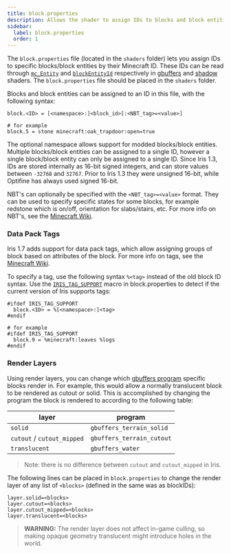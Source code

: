 ```yaml
---
title: block.properties
description: Allows the shader to assign IDs to blocks and block entities.
sidebar:
  label: block.properties
  order: 1
---
```


The `block.properties` file (located in the `shaders` folder) lets you assign IDs to specific blocks/block entities by their Minecraft ID. These IDs can be read through [`mc_Entity`](/reference/attributes/mc_entity) and [`blockEntityId`](/reference/uniforms/general/blockentityid) respectively in [gbuffers](/reference/programs/gbuffers) and [shadow](/reference/programs/shadow) shaders. The `block.properties` file should be placed in the `shaders` folder.

Blocks and block entities can be assigned to an ID in this file, with the following syntax:
```
block.<ID> = [<namespace>:]<block_id>[:<NBT_tag>=<value>]

# for example
block.5 = stone minecraft:oak_trapdoor:open=true
```

The optional namespace allows support for modded blocks/block entities. Multiple blocks/block entities can be assigned to a single ID, however a single block/block entity can only be assigned to a single ID. Since Iris 1.3, IDs are stored internally as 16-bit signed integers, and can store values between `-32768` and `32767`. Prior to Iris 1.3 they were unsigned 16-bit, while Optifine has always used signed 16-bit.

NBT's can optionally be specified with the `<NBT_tag>=<value>` format. They can be used to specify specific states for some blocks, for example redstone which is on/off, orientation for slabs/stairs, etc. For more info on NBT's, see the [Minecraft Wiki](https://minecraft.wiki/w/NBT_format).

### Data Pack Tags

Iris 1.7 adds support for data pack tags, which allow assigning groups of block based on attributes of the block. For more info on tags, see the [Minecraft Wiki](https://minecraft.wiki/w/Tag#Java_Edition_2).

To specify a tag, use the following syntax `%<tag>` instead of the old block ID syntax. Use the [`IRIS_TAG_SUPPORT`](/reference/macros/iris_tag_support) macro in block.properties to detect if the current version of Iris supports tags:
```
#ifdef IRIS_TAG_SUPPORT
  block.<ID> = %[<namespace>:]<tag>
#endif

# for example
#ifdef IRIS_TAG_SUPPORT
  block.9 = %minecraft:leaves %logs
#endif
```

### Render Layers

Using render layers, you can change which [gbuffers program](/reference/programs/gbuffers) specific blocks render in. For example, this would allow a normally translucent block to be rendered as cutout or solid. This is accomplished by changing the program the block is rendered to according to the following table:

| layer                     | program                   |
| ------------------------- | ------------------------- |
| `solid`                   | `gbuffers_terrain_solid`  |
| `cutout` / `cutout_mipped`| `gbuffers_terrain_cutout` |
| `translucent`             | `gbuffers_water`          |

> Note: there is no difference between `cutout` and `cutout_mipped` in Iris.

The following lines can be placed in `block.properties` to change the render layer of any list of `<blocks>` (defined in the same was as blockIDs):

```
layer.solid=<blocks>
layer.cutout=<blocks>
layer.cutout_mipped=<blocks>
layer.translucent=<blocks>
```

> **WARNING:** The render layer does not affect in-game culling, so making opaque geometry translucent might introduce holes in the world.